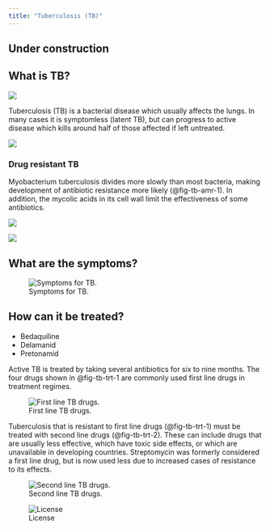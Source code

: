 ```yaml
---
title: "Tuberculosis (TB)"
---
```


:::{.callout-caution}
# Under construction
:::

## What is TB?

![](images/tb-1.png){#fig-tb-1}

Tuberculosis (TB) is a bacterial disease which usually affects the lungs.
In many cases it is symptomless (latent TB), but can progress to active disease which kills around half of those affected if left untreated.

![](images/tb-2.png){#fig-tb-2}

### Drug resistant TB

Myobacterium tuberculosis divides more slowly than most bacteria, making development of antibiotic resistance more likely (@fig-tb-amr-1).
In addition, the mycolic acids in its cell wall limit the effectiveness of some antibiotics.

![](images/tb-amr-1.png){#fig-tb-amr-1}

![](images/tb-amr-2.png){#fig-tb-amr-2}

## What are the symptoms?

![Symptoms for TB.](images/tb-symptoms.png){#fig-tb-symptoms}

## How can it be treated?

* Bedaquiline
* Delamanid
* Pretonamid

Active TB is treated by taking several antibiotics for six to nine months.
The four drugs shown in @fig-tb-trt-1 are commonly used first line drugs in treatment regimes.

![First line TB drugs.](images/tb-trt-1.png){#fig-tb-trt-1}

Tuberculosis that is resistant to first line drugs (@fig-tb-trt-1) must be treated with second line drugs (@fig-tb-trt-2).
These can include drugs that are usually less effective, which have toxic side effects, or which are unavailable in developing countries.
Streptomycin was formerly considered a first line drug, but is now used less due to increased cases of resistance to its effects.

![Second line TB drugs.](images/tb-trt-2.png){#fig-tb-trt-2}

![License](images/tb-lic.png){#fig-tb-lic}
